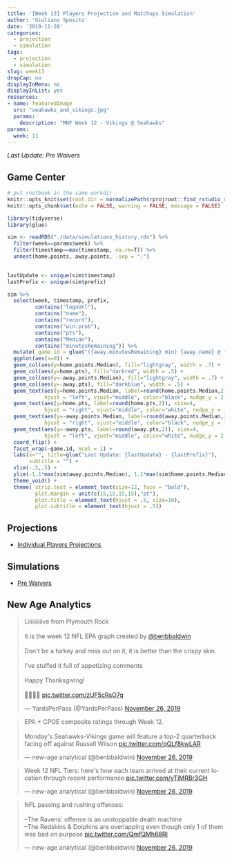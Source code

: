 ```yaml
---
title: '[Week 13] Players Projection and Matchups Simulation'
author: 'Giuliano Sposito'
date: '2019-11-28'
categories:
  - projection
  - simulation
tags:
  - projection
  - simulation
slug: week13
dropCap: no
displayInMenu: no
displayInList: yes
resources:
- name: featuredImage
  src: "seahawks_and_vikings.jpg"
  params:
    description: "MNF Week 12 - Vikings @ Seahawks"
params:
  week: 13
---
```


*Last Update: Pre Waivers*

<!--more-->

## Game Center

```r
# put rnotbook in the same workdir
knitr::opts_knit$set(root.dir = normalizePath(rprojroot::find_rstudio_root_file())) 
knitr::opts_chunk$set(echo = FALSE, warning = FALSE, message = FALSE)
```

```r
library(tidyverse)
library(glue)

sim <- readRDS("./data/simulations_history.rds") %>% 
  filter(week==params$week) %>%
  filter(timestamp==max(timestamp, na.rm=T)) %>%
  unnest(home.points, away.points, .sep = ".")
  

lastUpdate <- unique(sim$timestamp) 
lastPrefix <- unique(sim$prefix)

sim %>% 
  select(week, timestamp, prefix, 
         contains("logoUrl"),
         contains("name"),
         contains("record"),
         contains("win.prob"),
         contains("pts"),
         contains("Median"),
         contains("minutesRemaining")) %>% 
  mutate( game.id = glue("({away.minutesRemaining} min) {away.name} @ {home.name} ({home.minutesRemaining} min)") ) %>%
  ggplot(aes(x=0)) +
  geom_col(aes(y=home.points.Median), fill="lightgray", width = .7) +
  geom_col(aes(y=home.pts), fill="darkred", width = .5) +
  geom_col(aes(y=-away.points.Median), fill="lightgray", width = .7) +
  geom_col(aes(y=-away.pts), fill="darkblue", width = .5) +
  geom_text(aes(y=home.points.Median, label=round(home.points.Median,2)), size=4,
            hjust = "left", vjust="middle", color="black", nudge_y = 2, nudge_x = .05) +
  geom_text(aes(y=home.pts, label=round(home.pts,2)), size=4,
            hjust = "right", vjust="middle", color="white", nudge_y = -2, nudge_x = .05) +
  geom_text(aes(y=-away.points.Median, label=round(away.points.Median,2)), size=4,
            hjust = "right", vjust="middle", color="black", nudge_y = -2, nudge_x = .05) +
  geom_text(aes(y=-away.pts, label=round(away.pts,2)), size=4,
            hjust = "left", vjust="middle", color="white", nudge_y = 2, nudge_x = .05) +
  coord_flip() +
  facet_wrap(~game.id, ncol = 1) +
  labs(x="", title=glue("Last Update: {lastUpdate} - {lastPrefix}"),
       subtitle = "") +
  xlim(-.5,.5) +
  ylim(-1.1*max(sim$away.points.Median), 1.1*max(sim$home.points.Median)) +
  theme_void() +
  theme( strip.text = element_text(size=12, face = "bold"), 
         plot.margin = unit(c(15,15,15,15),"pt"),
         plot.title = element_text(hjust = .5, size=10),
         plot.subtitle = element_text(hjust = .5))

```


## Projections

* [Individual Players Projections](/reports/ffa_players_projection_week13.html)

## Simulations

* [Pre Waivers](/reports/dudes_simulation_week13_preWaivers_v4.html)


## New Age Analytics

<blockquote class="twitter-tweet"><p lang="en" dir="ltr">Liiiiiiiiiive from Plymouth Rock<br><br>It is the week 12 NFL EPA graph created by <a href="https://twitter.com/benbbaldwin?ref_src=twsrc%5Etfw">@benbbaldwin</a> <br><br>Don&#39;t be a turkey and miss out on it, it is better than the crispy skin.<br><br>I&#39;ve stuffed it full of appetizing comments<br><br>Happy Thanksgiving!<br><br>🦃🦃🦃🦃 <a href="https://t.co/zUF5cRsO7q">pic.twitter.com/zUF5cRsO7q</a></p>&mdash; YardsPerPass (@YardsPerPass) <a href="https://twitter.com/YardsPerPass/status/1199330986498101248?ref_src=twsrc%5Etfw">November 26, 2019</a></blockquote> <script async src="https://platform.twitter.com/widgets.js" charset="utf-8"></script>

<blockquote class="twitter-tweet"><p lang="en" dir="ltr">EPA + CPOE composite ratings through Week 12.<br><br>Monday&#39;s Seahawks-Vikings game will feature a top-2 quarterback facing off against Russell Wilson <a href="https://t.co/qQLf8kwLAR">pic.twitter.com/qQLf8kwLAR</a></p>&mdash; new-age analytical (@benbbaldwin) <a href="https://twitter.com/benbbaldwin/status/1199323626484445185?ref_src=twsrc%5Etfw">November 26, 2019</a></blockquote> <script async src="https://platform.twitter.com/widgets.js" charset="utf-8"></script>

<blockquote class="twitter-tweet"><p lang="en" dir="ltr">Week 12 NFL Tiers: here&#39;s how each team arrived at their current location through recent performance <a href="https://t.co/yTiMRBr3GH">pic.twitter.com/yTiMRBr3GH</a></p>&mdash; new-age analytical (@benbbaldwin) <a href="https://twitter.com/benbbaldwin/status/1199320287935913986?ref_src=twsrc%5Etfw">November 26, 2019</a></blockquote> <script async src="https://platform.twitter.com/widgets.js" charset="utf-8"></script>

<blockquote class="twitter-tweet"><p lang="en" dir="ltr">NFL passing and rushing offenses:<br><br>--The Ravens&#39; offense is an unstoppable death machine<br>--The Redskins &amp; Dolphins are overlapping even though only 1 of them was bad on purpose <a href="https://t.co/QmfQMh68RI">pic.twitter.com/QmfQMh68RI</a></p>&mdash; new-age analytical (@benbbaldwin) <a href="https://twitter.com/benbbaldwin/status/1199321029753135107?ref_src=twsrc%5Etfw">November 26, 2019</a></blockquote> <script async src="https://platform.twitter.com/widgets.js" charset="utf-8"></script>